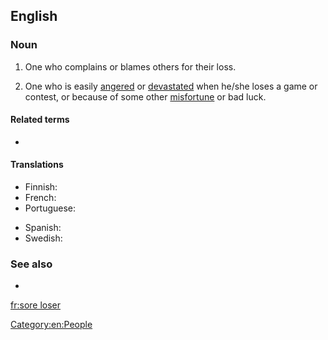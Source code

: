 {{also|sore-loser}}
==English==

===Noun===
{{en-noun|head=[[sore]] [[loser]]}}

# {{lb|en|informal}} One who complains or blames others for their loss.
# One who is easily [[angered]] or [[devastated]] when he/she loses a game or contest, or because of some other [[misfortune]] or bad luck.

====Related terms====
* {{l|en|sore winner}}

====Translations====
{{trans-top|who doesn't take defeat well, especially one who complains or contests it}}
* Finnish: {{t|fi|huono häviäjä}}
* French: {{t+|fr|mauvais perdant}}
* Portuguese: {{t|pt|mau perdedor}}
{{trans-mid}}
* Spanish: {{t|es|mal perdedor}}
* Swedish: {{t|sv|dålig förlorare}}
{{trans-bottom}}

===See also===
* {{l|en|born loser}}

[[Category:en:People]]

[[fr:sore loser]]